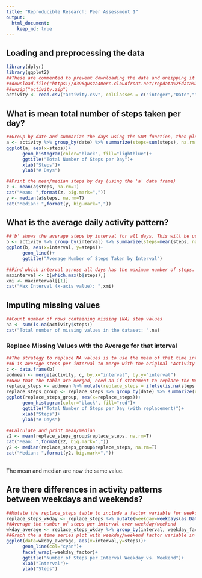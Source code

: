 ```yaml
---
title: "Reproducible Research: Peer Assessment 1"
output: 
  html_document:
    keep_md: true
---
```



## Loading and preprocessing the data
```r
library(dplyr)
library(ggplot2)
##These are commented to prevent downloading the data and unzipping it every time you run the code.
##download.file("https://d396qusza40orc.cloudfront.net/repdata%2Fdata%2Factivity.zip", destfile = "activity.zip")
##unzip("activity.zip")
activity <- read.csv("activity.csv", colClasses = c("integer","Date","integer"))
```

## What is mean total number of steps taken per day?
```r
##Group by date and summarize the days using the SUM function, then plot in histogram
a <- activity %>% group_by(date) %>% summarize(steps=sum(steps), na.rm = TRUE)
ggplot(a, aes(x=steps))+
      geom_histogram(color="black", fill="lightblue")+
      ggtitle("Total Number of Steps per Day")+
      xlab("Steps")+
      ylab("# Days")
```

```r
##Print the mean/median steps by day (using the 'a' data frame)
z <- mean(a$steps, na.rm=T)
cat("Mean: ",format(z, big.mark=","))  
y <- median(a$steps, na.rm=T)
cat("Median: ",format(y, big.mark=","))
```

## What is the average daily activity pattern?
```r
##'b' shows the average steps by interval for all days. This will be used later on.
b <- activity %>% group_by(interval) %>% summarize(steps=mean(steps, na.rm=TRUE))
ggplot(b, aes(x=interval, y=steps))+
      geom_line()+
      ggtitle("Average Number of Steps Taken by Interval")
```

```r
##Find which interval across all days has the maximum number of steps.
maxinterval <- b[which.max(b$steps),]
xmi <- maxinterval[[1]]
cat("Max Interval (x-axis value): ",xmi)
```

## Imputing missing values
```r
##Count number of rows containing missing (NA) step values
na <- sum(is.na(activity$steps))
cat("Total number of missing values in the dataset: ",na)
```

### Replace Missing Values with the Average for that interval
```r
##The strategy to replace NA values is to use the mean of that time interval across all other days.
##B is average steps per interval to merge with the original 'Activity' table
c <- data.frame(b)
addmean <- merge(activity, c, by.x="interval", by.y="interval")
##Now that the table are merged, need an if statement to replace the NA values with the mean of that interval.
replace_steps <- addmean %>% mutate(replace_steps = ifelse(is.na(steps.x),steps.y,steps.x))
replace_steps_group <- replace_steps %>% group_by(date) %>% summarize(replace_steps=sum(replace_steps, na.rm=TRUE))
ggplot(replace_steps_group, aes(x=replace_steps))+
      geom_histogram(color="black", fill="red")+
      ggtitle("Total Number of Steps per Day (with replacement)")+
      xlab("Steps")+
      ylab("# Days")
```

```r
##Calculate and print mean/median
z2 <- mean(replace_steps_group$replace_steps, na.rm=T)
cat("Mean: ",format(z2, big.mark=","))  
y2 <- median(replace_steps_group$replace_steps, na.rm=T)
cat("Median: ",format(y2, big.mark=","))
```  
\
The mean and median are now the same value.


## Are there differences in activity patterns between weekdays and weekends?
```r
##Mutate the replace_steps table to include a factor variable for weekday vs. weekend
replace_steps_wkday <- replace_steps %>% mutate(weekday=weekdays(as.Date(date)), weekday_factor=factor(weekday %in% c("Saturday","Sunday"), levels=c(TRUE,FALSE), labels=c("Weekend","Weekday")))
##Average the number of steps per interval over weekday/weekend
wkday_average <- replace_steps_wkday %>% group_by(interval, weekday_factor) %>% summarize(steps=mean(replace_steps))
##Graph the a time series plot with weekday/weekend factor variable in different panels
ggplot(data=wkday_average, aes(x=interval,y=steps))+
      geom_line(col="cyan")+
      facet_wrap(~weekday_factor)+
      ggtitle("Number of Steps per Interval Weekday vs. Weekend")+
      xlab("Interval")+
      ylab("Steps")
```


